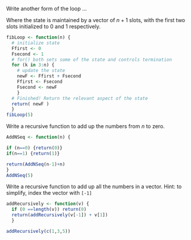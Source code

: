 Write another form of the loop ...

Where the state is maintained by a vector of $n+1$ slots, with the first two slots initialized to 0 and 1 respectively.

```r
fibLoop <- function(n) {
  # initialize state
  Ffirst <- 0  
  Fsecond <- 1
  # for() both sets some of the state and controls termination
  for (k in 3:n) { 
    # update the state
    newF <- Ffirst + Fsecond
    Ffirst <- Fsecond
    Fsecond <- newF
    }
  # Finished! Return the relevant aspect of the state
  return( newF )
  }
fibLoop(5)
```

Write a recursive function to add up the numbers from $n$ to zero.

```r

AddNSeq <- function(n) {

if (n==0) {return(0)}
if(n==1) {return(1)}

return(AddNSeq(n-1)+n)
}
AddNSeq(5)
```

Write a recursive function to add up all the numbers in a vector.  Hint: to simplify, index the vector with `[-1]`

```r
addRecursively <- function(v) {
  if (0 ==length(v)) return(0)
  return(addRecursively(v[-1]) + v[1])
  }

addRecursively(c(1,3,5))
```











